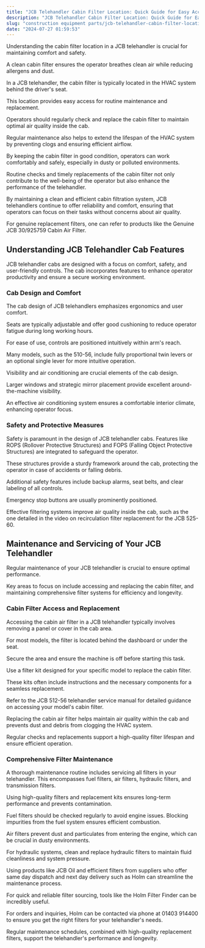 ```yaml
---
title: "JCB Telehandler Cabin Filter Location: Quick Guide for Easy Access"
description: "JCB Telehandler Cabin Filter Location: Quick Guide for Easy Access"
slug: "construction equipment parts/jcb-telehandler-cabin-filter-location"
date: "2024-07-27 01:59:53"
---
```


Understanding the cabin filter location in a JCB telehandler is crucial for maintaining comfort and safety. 


A clean cabin filter ensures the operator breathes clean air while reducing allergens and dust. 


In a JCB telehandler, the cabin filter is typically located in the HVAC system behind the driver's seat. 


This location provides easy access for routine maintenance and replacement.





Operators should regularly check and replace the cabin filter to maintain optimal air quality inside the cab. 


Regular maintenance also helps to extend the lifespan of the HVAC system by preventing clogs and ensuring efficient airflow. 


By keeping the cabin filter in good condition, operators can work comfortably and safely, especially in dusty or polluted environments.


Routine checks and timely replacements of the cabin filter not only contribute to the well-being of the operator but also enhance the performance of the telehandler. 


By maintaining a clean and efficient cabin filtration system, JCB telehandlers continue to offer reliability and comfort, ensuring that operators can focus on their tasks without concerns about air quality. 


For genuine replacement filters, one can refer to products like the Genuine JCB 30/925759 Cabin Air Filter.



## Understanding JCB Telehandler Cab Features





JCB telehandler cabs are designed with a focus on comfort, safety, and user-friendly controls. The cab incorporates features to enhance operator productivity and ensure a secure working environment.


### Cab Design and Comfort


The cab design of JCB telehandlers emphasizes ergonomics and user comfort. 


Seats are typically adjustable and offer good cushioning to reduce operator fatigue during long working hours. 


For ease of use, controls are positioned intuitively within arm's reach. 


Many models, such as the 510-56, include fully proportional twin levers or an optional single lever for more intuitive operation.


Visibility and air conditioning are crucial elements of the cab design. 


Larger windows and strategic mirror placement provide excellent around-the-machine visibility. 


An effective air conditioning system ensures a comfortable interior climate, enhancing operator focus.


### Safety and Protective Measures


Safety is paramount in the design of JCB telehandler cabs. Features like ROPS (Rollover Protective Structures) and FOPS (Falling Object Protective Structures) are integrated to safeguard the operator. 


These structures provide a sturdy framework around the cab, protecting the operator in case of accidents or falling debris.


Additional safety features include backup alarms, seat belts, and clear labeling of all controls. 


Emergency stop buttons are usually prominently positioned. 


Effective filtering systems improve air quality inside the cab, such as the one detailed in the video on recirculation filter replacement for the JCB 525-60.



## Maintenance and Servicing of Your JCB Telehandler



Regular maintenance of your JCB telehandler is crucial to ensure optimal performance. 


Key areas to focus on include accessing and replacing the cabin filter, and maintaining comprehensive filter systems for efficiency and longevity.


### Cabin Filter Access and Replacement


Accessing the cabin air filter in a JCB telehandler typically involves removing a panel or cover in the cab area. 


For most models, the filter is located behind the dashboard or under the seat. 


Secure the area and ensure the machine is off before starting this task.


Use a filter kit designed for your specific model to replace the cabin filter. 


These kits often include instructions and the necessary components for a seamless replacement. 


Refer to the JCB 512-56 telehandler service manual for detailed guidance on accessing your model's cabin filter.


Replacing the cabin air filter helps maintain air quality within the cab and prevents dust and debris from clogging the HVAC system. 


Regular checks and replacements support a high-quality filter lifespan and ensure efficient operation.


### Comprehensive Filter Maintenance


A thorough maintenance routine includes servicing all filters in your telehandler. This encompasses fuel filters, air filters, hydraulic filters, and transmission filters.


Using high-quality filters and replacement kits ensures long-term performance and prevents contamination.


Fuel filters should be checked regularly to avoid engine issues. Blocking impurities from the fuel system ensures efficient combustion. 


Air filters prevent dust and particulates from entering the engine, which can be crucial in dusty environments. 


For hydraulic systems, clean and replace hydraulic filters to maintain fluid cleanliness and system pressure.


Using products like JCB Oil and efficient filters from suppliers who offer same day dispatch and next day delivery such as Holm can streamline the maintenance process. 


For quick and reliable filter sourcing, tools like the Holm Filter Finder can be incredibly useful.


For orders and inquiries, Holm can be contacted via phone at 01403 914400 to ensure you get the right filters for your telehandler's needs. 


Regular maintenance schedules, combined with high-quality replacement filters, support the telehandler's performance and longevity.
